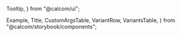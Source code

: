   Tooltip,
} from "@calcom/ui";

  Example,
  Title,
  CustomArgsTable,
  VariantRow,
  VariantsTable,
} from "@calcom/storybook/components";


<Meta title="UI/Form/ColorPicker" component={ColorPicker} />

<Title title="ColorPicker" suffix="Brief" subtitle="Version 1.0 — Last Update: 16 Aug 2023" />

## Definitions

`Color Picker` is used to select custom hex colors for from a range of values.

## Structure

The `Color Picker` takes in several props

<CustomArgsTable of={ColorPicker} />

## Default:

<Example title="Default">
  <ColorPicker defaultValue="#000000" />
</Example>

## ColorPicker Story

<Canvas>
  <Story
    name="Default"
    args={{
      defaultValue: "#21aef3",
      onChange: (value) => {
        console.debug(value);
      },
      resetDefaultValue: "#000000",
      className: "w-[200px]",
      popoverAlign: "start",
    }}
    argTypes={{
      defaultValue: {
        control: {
          type: "text",
        },
      },
      resetDefaultValue: {
        control: {
          type: "text",
        },
      },
      popoverAlign: {
        control: {
          type: "inline-radio",
          options: ["center", "start", "end"],
        },
      },
    }}>
    {({ defaultValue, onChange, resetDefaultValue, className, popoverAlign }) => (
      <VariantsTable titles={["Default"]} columnMinWidth={150}>
        <VariantRow>
          <TooltipProvider>
            <Tooltip content="color picker">
              <ColorPicker
                defaultValue={defaultValue}
                onChange={onChange}
                resetDefaultValue={resetDefaultValue}
                className={className}
                popoverAlign={popoverAlign}
              />
            </Tooltip>
          </TooltipProvider>
        </VariantRow>
      </VariantsTable>
    )}
  </Story>
</Canvas>
